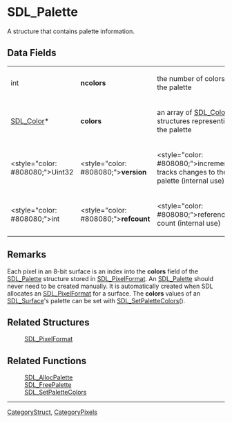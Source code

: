 
= SDL_Palette =
A structure that contains palette information.


== Data Fields ==
{|
|int
|'''ncolors'''
|the number of colors in the palette
|-
|[[SDL_Color]]*
|'''colors'''
|an array of [[SDL_Color]] structures representing the palette
|-
|<style="color: #808080;">Uint32
|<style="color: #808080;">'''version'''
|<style="color: #808080;">incrementally tracks changes to the palette (internal use)
|-
|<style="color: #808080;">int
|<style="color: #808080;">'''refcount'''
|<style="color: #808080;">reference count (internal use)
|}

== Remarks ==
Each pixel in an 8-bit surface is an index into the '''colors''' field of the [[SDL_Palette]] structure stored in [[SDL_PixelFormat]]. An [[SDL_Palette]] should never need to be created manually. It is automatically created when SDL allocates an [[SDL_PixelFormat]] for a surface. The '''colors''' values of an [[SDL_Surface]]'s palette can be set with [[SDL_SetPaletteColors]]().


== Related Structures ==
:[[SDL_PixelFormat]]

== Related Functions ==
:[[SDL_AllocPalette]]
:[[SDL_FreePalette]]
:[[SDL_SetPaletteColors]]

----
[[CategoryStruct]], [[CategoryPixels]]
